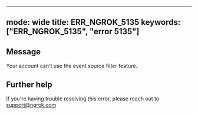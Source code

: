 
---
mode: wide
title: ERR_NGROK_5135
keywords: ["ERR_NGROK_5135", "error 5135"]
---

## Message
Your account can't use the event source filter feature.




## Further help
If you're having trouble resolving this error, please reach out to [support@ngrok.com](mailto:support@ngrok.com?subject=Help%20with%20ERR_NGROK_5135)

